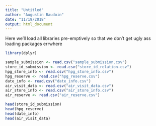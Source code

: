 ```yaml
---
title: "Untitled"
author: "Augustin Baudoin"
date: "11/19/2018"
output: html_document
---
```

Here we'll load all libraries pre-emptively so that we don't get ugly ass loading packages errwhere
```r
library(dplyr)
```


```r
sample_submission <- read.csv("sample_submission.csv")
store_id_submission <- read.csv("store_id_relation.csv")
hpg_store_info <- read.csv("hpg_store_info.csv")
hpg_reserve <- read.csv("hpg_reserve.csv")
date_info <- read.csv("date_info.csv")
air_visit_data <- read.csv("air_visit_data.csv")
air_store_info <- read.csv("air_store_info.csv")
air_reserve <- read.csv("air_reserve.csv")

head(store_id_submission)
head(hpg_reserve)
head(date_info)
head(air_visit_data)
```
